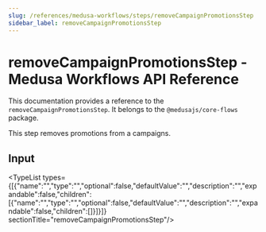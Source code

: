 ```yaml
---
slug: /references/medusa-workflows/steps/removeCampaignPromotionsStep
sidebar_label: removeCampaignPromotionsStep
---
```



# removeCampaignPromotionsStep - Medusa Workflows API Reference

This documentation provides a reference to the `removeCampaignPromotionsStep`. It belongs to the `@medusajs/core-flows` package.

This step removes promotions from a campaigns.

## Input

<TypeList types={[{"name":"","type":"","optional":false,"defaultValue":"","description":"","expandable":false,"children":[{"name":"","type":"","optional":false,"defaultValue":"","description":"","expandable":false,"children":[]}]}]}  sectionTitle="removeCampaignPromotionsStep"/>
